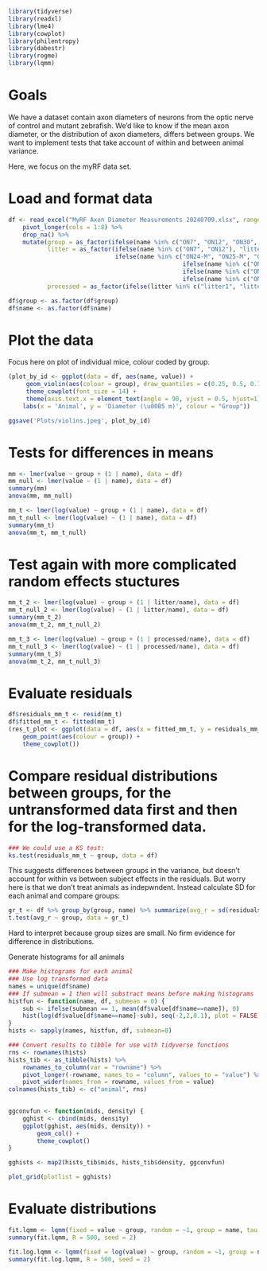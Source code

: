```r
library(tidyverse)
library(readxl)
library(lme4)
library(cowplot)
library(philentropy)
library(dabestr)
library(rogme)
library(lqmm)
```

# Goals
We have a dataset contain axon diameters of neurons from the optic nerve of control and mutant zebrafish. We'd like to know if the mean axon diameter, or the distribution of axon diameters, differs between groups. We want to implement tests that take account of within and between animal variance.

Here, we focus on the myRF data set.

# Load and format data
```r
df <- read_excel("MyRF Axon Diameter Measurements 20240709.xlsx", range = "A3:H328") %>%
    pivot_longer(cols = 1:8) %>%
    drop_na() %>%
    mutate(group = as_factor(ifelse(name %in% c("ON7", "ON12", "ON30", "ON55"), "control", "mutant")),
           litter = as_factor(ifelse(name %in% c("ON7", "ON12"), "litter1",
                              ifelse(name %in% c("ON24-M", "ON25-M", "ON30"), "litter2",
                                                 ifelse(name %in% c("ON32-M"), "litter3",
                                                 ifelse(name %in% c("ON48-M"), "litter4",
                                                 ifelse(name %in% c("ON55"), "litter5", "error")))))),
           processed = as_factor(ifelse(litter %in% c("litter1", "litter2"),"processed1", "processed2")))

df$group <- as.factor(df$group)
df$name <- as.factor(df$name)
```

# Plot the data
Focus here on plot of individual mice, colour coded by group.
```r
(plot_by_id <- ggplot(data = df, aes(name, value)) +
     geom_violin(aes(colour = group), draw_quantiles = c(0.25, 0.5, 0.75)) +
     theme_cowplot(font_size = 14) +
     theme(axis.text.x = element_text(angle = 90, vjust = 0.5, hjust=1)) +
    labs(x = 'Animal', y = 'Diameter (\u00B5 m)', colour = "Group"))

ggsave('Plots/violins.jpeg', plot_by_id)
```


# Tests for differences in means
```r
mm <- lmer(value ~ group + (1 | name), data = df)
mm_null <- lmer(value ~ (1 | name), data = df)
summary(mm)
anova(mm, mm_null)
```

```r
mm_t <- lmer(log(value) ~ group + (1 | name), data = df)
mm_t_null <- lmer(log(value) ~ (1 | name), data = df)
summary(mm_t)
anova(mm_t, mm_t_null)
```

# Test again with more complicated random effects stuctures
```r
mm_t_2 <- lmer(log(value) ~ group + (1 | litter/name), data = df)
mm_t_null_2 <- lmer(log(value) ~ (1 | litter/name), data = df)
summary(mm_t_2)
anova(mm_t_2, mm_t_null_2)

mm_t_3 <- lmer(log(value) ~ group + (1 | processed/name), data = df)
mm_t_null_3 <- lmer(log(value) ~ (1 | processed/name), data = df)
summary(mm_t_3)
anova(mm_t_2, mm_t_null_3)
```

# Evaluate residuals
```r
df$residuals_mm_t <- resid(mm_t)
df$fitted_mm_t <- fitted(mm_t)
(res_t_plot <- ggplot(data = df, aes(x = fitted_mm_t, y = residuals_mm_t)) +
    geom_point(aes(colour = group)) +
    theme_cowplot())
```

# Compare residual distributions between groups, for the untransformed data first and then for the log-transformed data. 
```r
### We could use a KS test:
ks.test(residuals_mm_t ~ group, data = df)
```
This suggests differences between groups in the variance, but doesn't account for within vs between subject effects in the residuals.  But worry here is that we don't treat animals as indepwndent.  Instead calculate SD for each animal and compare groups:

```r
gr_t <- df %>% group_by(group, name) %>% summarize(avg_r = sd(residuals_mm_t))
t.test(avg_r ~ group, data = gr_t)
```
Hard to interpret because group sizes are small. No firm evidence for difference in distributions.




Generate histograms for all animals
```r
### Make histograms for each animal
### Use log transformed data
names = unique(df$name)
### If submean = 1 then will substract means before making histograms 
histfun <- function(name, df, submean = 0) {
    sub <- ifelse(submean == 1, mean(df$value[df$name==name]), 0)
    hist(log(df$value[df$name==name]-sub), seq(-2,2,0.1), plot = FALSE)
}
hists <- sapply(names, histfun, df, submean=0)

### Convert results to tibble for use with tidyverse functions
rns <- rownames(hists)
hists_tib <- as_tibble(hists) %>%
    rownames_to_column(var = "rowname") %>%
    pivot_longer(-rowname, names_to = "column", values_to = "value") %>%
    pivot_wider(names_from = rowname, values_from = value)
colnames(hists_tib) <- c("animal", rns)

    
ggconvfun <- function(mids, density) {
    gghist <- cbind(mids, density)
    ggplot(gghist, aes(mids, density)) +
        geom_col() +
        theme_cowplot()
}

gghists <- map2(hists_tib$mids, hists_tib$density, ggconvfun)

plot_grid(plotlist = gghists)
```


# Evaluate distributions
```r
fit.lqmm <- lqmm(fixed = value ~ group, random = ~1, group = name, tau = c(0.25,0.5, 0.75), nK = 7, type = "normal", data = df, control = c(method = "df", LP_max_iter = 5000))
summary(fit.lqmm, R = 500, seed = 2)
```

```r
fit.log.lqmm <- lqmm(fixed = log(value) ~ group, random = ~1, group = name, tau = c(0.25,0.5, 0.75), nK = 7, type = "normal", data = df, control = c(method = "df", LP_max_iter = 5000))
summary(fit.log.lqmm, R = 500, seed = 2)
```



